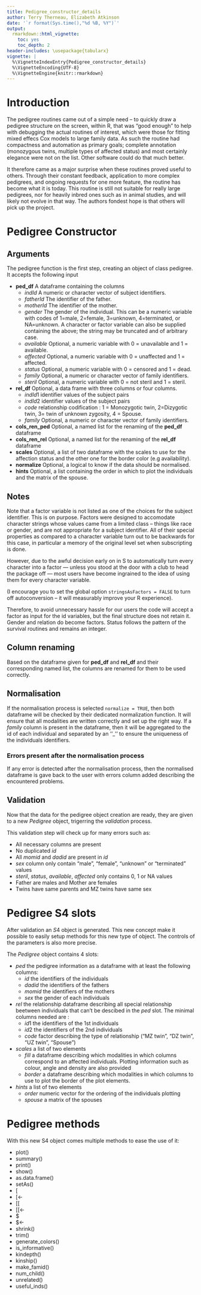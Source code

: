 ```yaml
---
title: Pedigree_constructor_details
author: Terry Therneau, Elizabeth Atkinson
date: '`r format(Sys.time(),"%d %B, %Y")`'
output:
  rmarkdown::html_vignette:
    toc: yes
    toc_depth: 2
header-includes: \usepackage{tabularx}
vignette: |
  %\VignetteIndexEntry{Pedigree_constructor_details}
  %\VignetteEncoding{UTF-8}
  %\VignetteEngine{knitr::rmarkdown}
---
```


Introduction
===============

The pedigree routines came out of a simple need -- to quickly draw a
pedigree structure on the screen, within R, that was "good enough" to
help with debugging the actual routines of interest, which were those for
fitting mixed effecs Cox models to large family data.  As such the routine
had compactness and automation as primary goals; complete annotation
(monozygous twins, multiple types of affected status) and most certainly
elegance were not on the list.  Other software could do that much
better.
        
It therefore came as a major surprise when these routines proved useful
to others.  Through their constant feedback, application to more
complex pedigrees, and ongoing requests for one more feature, the routine has 
become what it is today.  This routine is still not 
suitable for really large pedigrees, nor for heavily inbred ones such as in
animal studies, and will likely not evolve in that way.  The authors fondest
hope is that others will pick up the project.
        
Pedigree Constructor
========================

## Arguments

The pedigree function is the first step, creating an object of class pedigree.  
It accepts the following input

- **ped_df** A dataframe containing the columns
    - $indId$ A numeric or character vector of subject identifiers.
    - $fatherId$ The identifier of the father.
    - $motherId$ The identifier of the mother.
    - $gender$ The gender of the individual.  This can be a numeric variable
    with codes of 1=male, 2=female, 3=unknown, 4=terminated, or NA=unknown.
    A character or factor variable can also be supplied containing
    the above; the string may be truncated and of arbitrary case.
    - $available$ Optional, a numeric variable with 0 = unavailable and 1 = available.
    - $affected$ Optional, a numeric variable with 0 = unaffected and 1 = affected.
    - $status$ Optional, a numeric variable with 0 = censored and 1 = dead.
    - $family$ Optional, a numeric or character vector of family identifiers.
    - $steril$ Optional, a numeric variable with 0 = not steril and 1 = steril.
- **rel_df** Optional, a data frame with three columns or four columns.
    - $indId1$ identifier values of the subject pairs
    - $indId2$ identifier values of the subject pairs
    - $code$ relationship codification : 1 = Monozygotic twin, 2=Dizygotic twin,
    3= twin of unknown zygosity, 4 = Spouse.
    - $family$ Optional, a numeric or character vector of family identifiers.
- **cols_ren_ped** Optional, a named list for the renaming of the **ped_df** dataframe
- **cols_ren_rel** Optional, a named list for the renaming of the **rel_df** dataframe
- **scales** Optional, a list of two dataframe with the scales to use for the
    affection status and the other one for the border color (e.g availability).
- **normalize** Optional, a logical to know if the data should be normalised.
- **hints** Optional, a list containing the order in which to plot the individuals and the
    matrix of the spouse.

## Notes

Note that a factor variable is not listed as one of the choices for the
subject identifier. This is on purpose.  Factors
were designed to accomodate character strings whose values came from a limited
class -- things like race or gender, and are not appropriate for a subject
identifier.  All of their special properties as compared to a character
variable turn out to be backwards for this case, in particular a memory
of the original level set when subscripting is done.

However, due to the awful decision early on in S to automatically turn every
character into a factor --- unless you stood at the door with a club to
head the package off --- most users have become ingrained to the idea of
using them for every character variable.

(I encourage you to set the global option `stringsAsFactors = FALSE` to turn
off autoconversion -- it will measurably improve your R experience).

Therefore, to avoid unnecessary hassle for our users 
the code will accept a factor as input for the id variables, but
the final structure does not retain it.  
Gender and relation do become factors.
Status follows the pattern of the survival routines and remains an integer.

## Column renaming

Based on the dataframe given for **ped_df** and **rel_df** and their corresponding
named list, the columns are renamed for them to be used correctly.

## Normalisation

If the normalisation process is selected `normalize = TRUE`, then both dataframe will
be checked by their dedicated normalization function. It will ensure that all modalities
are written correctly and set up the right way.
If a $family$ column is present in the dataframe, then it will be aggregated to the id
of each individual and separated by an ''_'' to ensure the uniqueness of the individuals identifiers.

### Errors present after the normalisation process

If any error is detected after the normalisation process, then the normalised dataframe
is gave back to the user with errors column added describing the encountered problems.

## Validation

Now that the data for the pedigree object creation are ready, they are given to a new $Pedigree$
object, trigerring the $validation$ process.

This validation step will check up for many errors such as:

- All necessary columns are present
- No duplicated $id$
- All $momid$ and $dadid$ are present in $id$
- $sex$ column only contain "male", "female", "unknown" or "terminated" values
- $steril$, $status$, $available$, $affected$ only contains 0, 1 or NA values
- Father are males and Mother are females
- Twins have same parents and MZ twins have same sex

Pedigree S4 slots
========================

After validation an $S4$ object is generated.
This new concept make it possible to easily setup methods for this new type of object.
The controls of the parameters is also more precise.

The $Pedigree$ object contains 4 slots:

- $ped$ the pedigree information as a dataframe with at least the following columns:
    - $id$ the identifiers of the individuals
    - $dadid$ the identifiers of the fathers
    - $momid$ the identifiers of the mothers
    - $sex$ the gender of each individuals
- $rel$ the relationship dataframe describing all special relationship beetween individuals
that can't be descibed in the $ped$ slot. The minimal columns needed are :
    - $id1$ the identifiers of the 1st individuals
    - $id2$ the identifiers of the 2nd individuals
    - $code$ factor describing the type of relationship ("MZ twin", "DZ twin", "UZ twin", "Spouse")
- $scales$ a list of two elements
    - $fill$ a dataframe describing which modalities in which columns correspond to an affected individuals.
    Plotting information such as colour, angle and density are also provided
    - $border$ a dataframe describing which modalities in which columns to use to plot the border of the plot elements.
- $hints$ a list of two elements
    - $order$ numeric vector for the ordering of the individuals plotting
    - $spouse$ a matrix of the spouses

Pedigree methods
========================

With this new S4 object comes multiple methods to ease the use of it:

- plot()
- summary()
- print()
- show()
- as.data.frame()
- setAs()
- [
- [<-
- [[
- [[<-
- $
- $<-
- shrink()
- trim()
- generate_colors()
- is_informative()
- kindepth()
- kinship()
- make_famid()
- num_child()
- unrelated()
- useful_inds()


